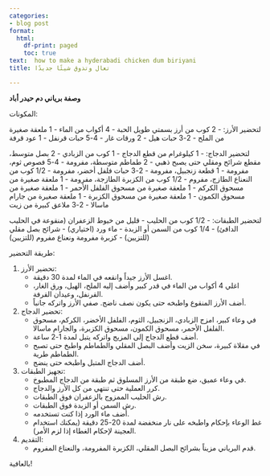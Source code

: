 ```yaml
---
categories:
- blog post
format:
  html:
    df-print: paged
    toc: true
text:  how to make a hyderabadi chicken dum biriyani
title: تعال وتذوق شيئًا جديدًا

---
```




**وصفة برياني دم حيدر أباد**

المكونات:

لتحضير الأرز:
- 2 كوب من أرز بسمتي طويل الحبة
- 4 أكواب من الماء
- 1 ملعقة صغيرة من الملح
- 2-3 حبات هيل
- 2 ورقات غار
- 4-5 حبات قرنفل
- 1 عود قرفة

لتحضير الدجاج:
- 1 كيلوغرام من قطع الدجاج
- 1 كوب من الزبادي
- 2 بصل متوسط، مقطع شرائح ومقلي حتى يصبح ذهبي
- 2 طماطم متوسطة، مفرومة
- 4-5 فصوص ثوم، مفرومة
- 1 قطعة زنجبيل، مفرومة
- 2-3 حبات فلفل أخضر، مفرومة
- 1/2 كوب من النعناع الطازج، مفروم
- 1/2 كوب من الكزبرة الطازجة، مفرومة
- 1 ملعقة صغيرة من مسحوق الكركم
- 1 ملعقة صغيرة من مسحوق الفلفل الأحمر
- 1 ملعقة صغيرة من مسحوق الكمون
- 1 ملعقة صغيرة من مسحوق الكزبرة
- 1 ملعقة صغيرة من جارام ماسالا
- 2-3 ملاعق كبيرة من زيت

لتحضير الطبقات:
- 1/2 كوب من الحليب
- قليل من خيوط الزعفران (منقوعة في الحليب الدافئ)
- 1/4 كوب من السمن أو الزبدة
- ماء ورد (اختياري)
- شرائح بصل مقلي (للتزيين)
- كزبرة مفرومة ونعناع مفروم (للتزيين)

طريقة التحضير:

1. تحضير الأرز:
   - اغسل الأرز جيداً وانقعه في الماء لمدة 30 دقيقة.
   - اغلي 4 أكواب من الماء في قدر كبير وأضف إليه الملح، الهيل، ورق الغار، القرنفل، وعيدان القرفة.
   - أضف الأرز المنقوع واطبخه حتى يكون نصف ناضج. صفي الأرز واتركه جانباً.

2. تحضير الدجاج:
   - في وعاء كبير، امزج الزبادي، الزنجبيل، الثوم، الفلفل الأخضر، الكركم، مسحوق الفلفل الأحمر، مسحوق الكمون، مسحوق الكزبرة، والجارام ماسالا.
   - أضف قطع الدجاج إلى المزيج واتركه يتبل لمدة 1-2 ساعة.
   - في مقلاة كبيرة، سخن الزيت وأضف البصل المقلي والطماطم واطبخ حتى تصبح الطماطم طرية.
   - أضف الدجاج المتبل واطبخه حتى ينضج.

3. تجهيز الطبقات:
   - في وعاء عميق، ضع طبقة من الأرز المسلوق ثم طبقة من الدجاج المطبوخ.
   - كرر العملية حتى تنتهي من كل الأرز والدجاج.
   - رش الحليب الممزوج بالزعفران فوق الطبقات.
   - رش السمن أو الزبدة فوق الطبقات.
   - أضف ماء الورد إذا كنت تستخدمه.
   - غط الوعاء بإحكام واطبخه على نار منخفضة لمدة 20-25 دقيقة (يمكنك استخدام العجينة لإحكام الغطاء إذا لزم الأمر).

4. التقديم:
   - قدم البرياني مزيناً بشرائح البصل المقلي، الكزبرة المفرومة، والنعناع المفروم.

بالعافية!